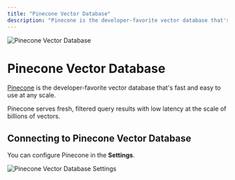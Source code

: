 ```yaml
---
title: "Pinecone Vector Database"
description: "Pinecone is the developer-favorite vector database that's fast and easy to use at any scale."
---
```



<Image
  src="/images/anythingllm-setup/vector-database-configuration/cloud/pinecone/header-image.png"
  height={1080}
  width={1920}
  quality={100}
  alt="Pinecone Vector Database"
/>

# Pinecone Vector Database

[Pinecone](https://www.pinecone.io/) is the developer-favorite vector database that's fast and easy to use at any scale.

Pinecone serves fresh, filtered query results with low latency at the scale of billions of vectors.

## Connecting to Pinecone Vector Database

You can configure Pinecone in the **Settings**.

<Image
  src="/images/anythingllm-setup/vector-database-configuration/cloud/pinecone/pinecone-vectordb.png"
  height={1080}
  width={1920}
  quality={100}
  alt="Pinecone Vector Database Settings"
/>

